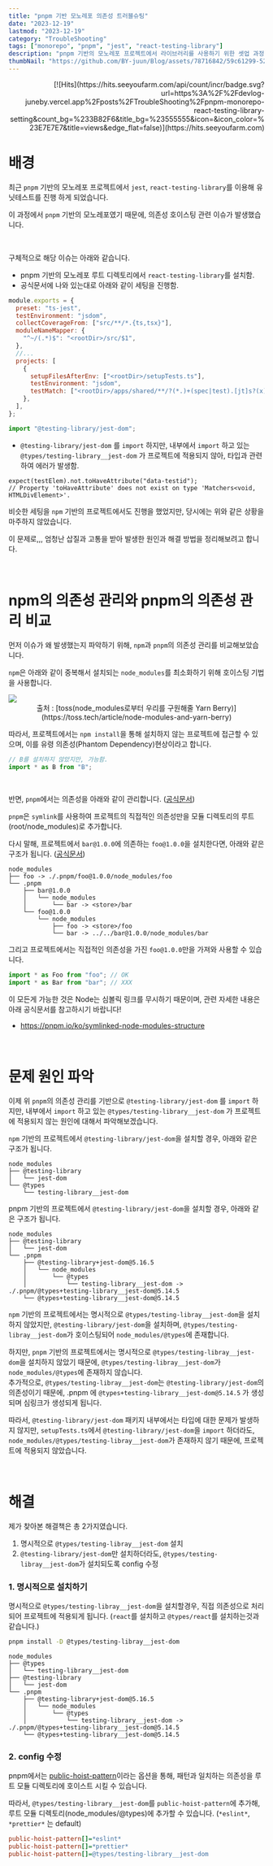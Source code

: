 ```yaml
---
title: "pnpm 기반 모노레포 의존성 트러블슈팅"
date: "2023-12-19"
lastmod: "2023-12-19"
category: "TroubleShooting"
tags: ["monorepo", "pnpm", "jest", "react-testing-library"]
description: "pnpm 기반의 모노레포 프로젝트에서 라이브러리를 사용하기 위한 셋업 과정에서 발생한 의존성 이슈와 해결 방법에 대해 작성한 포스트입니다."
thumbNail: "https://github.com/BY-juun/Blog/assets/78716842/59c61299-529d-4ad5-bc24-a78432d01694"
---
```


<div align="right">
  [![Hits](https://hits.seeyoufarm.com/api/count/incr/badge.svg?url=https%3A%2F%2Fdevlog-juneby.vercel.app%2Fposts%2FTroubleShooting%2Fpnpm-monorepo-react-testing-library-setting&count_bg=%233B82F6&title_bg=%23555555&icon=&icon_color=%23E7E7E7&title=views&edge_flat=false)](https://hits.seeyoufarm.com)
</div>

# 배경

최근 `pnpm` 기반의 모노레포 프로젝트에서 `jest`, `react-testing-library`를 이용해 유닛테스트를 진행 하게 되었습니다.

이 과정에서 `pnpm` 기반의 모노레포였기 때문에, 의존성 호이스팅 관련 이슈가 발생했습니다.

<br />

구체적으로 해당 이슈는 아래와 같습니다.

- pnpm 기반의 모노레포 루트 디렉토리에서 `react-testing-library`를 설치함.
- 공식문서에 나와 있는대로 아래와 같이 세팅을 진행함.

```js title="jest.config.js"
module.exports = {
  preset: "ts-jest",
  testEnvironment: "jsdom",
  collectCoverageFrom: ["src/**/*.{ts,tsx}"],
  moduleNameMapper: {
    "^~/(.*)$": "<rootDir>/src/$1",
  },
  //...
  projects: [
    {
      setupFilesAfterEnv: ["<rootDir>/setupTests.ts"],
      testEnvironment: "jsdom",
      testMatch: ["<rootDir>/apps/shared/**/?(*.)+(spec|test).[jt]s?(x)"],
    },
  ],
};
```

```ts title="setupTests.ts"
import "@testing-library/jest-dom";
```

- `@testing-library/jest-dom` 를 `import` 하지만, 내부에서 `import` 하고 있는 `@types/testing-library__jest-dom` 가 프로젝트에 적용되지 않아, 타입과 관련하여 에러가 발생함.

```tsx
expect(testElem).not.toHaveAttribute("data-testid");
// Property 'toHaveAttribute' does not exist on type 'Matchers<void, HTMLDivElement>'.
```

비슷한 세팅을 `npm` 기반의 프로젝트에서도 진행을 했었지만, 당시에는 위와 같은 상황을 마주하지 않았습니다.

이 문제로,,, 엄청난 삽질과 고통을 받아 발생한 원인과 해결 방법을 정리해보려고 합니다.

<br />

# npm의 의존성 관리와 pnpm의 의존성 관리 비교

먼저 이슈가 왜 발생했는지 파악하기 위해, `npm`과 `pnpm`의 의존성 관리를 비교해보았습니다.

`npm`은 아래와 같이 중복해서 설치되는 `node_modules`를 최소화하기 위해 호이스팅 기법을 사용합니다.

<img src="https://github.com/BY-juun/Blog/assets/78716842/31f677c8-4221-490a-8c96-b92748322125" />

<center>
  출처 : [toss(node_modules로부터 우리를 구원해줄 Yarn
  Berry)](https://toss.tech/article/node-modules-and-yarn-berry)
</center>

따라서, 프로젝트에서는 `npm install`을 통해 설치하지 않는 프로젝트에 접근할 수 있으며, 이를 유령 의존성(Phantom Dependency)현상이라고 합니다.

```js
// B를 설치하지 않았지만, 가능함.
import * as B from "B";
```

<br />

반면, `pnpm`에서는 의존성을 아래와 같이 관리합니다. ([공식문서](https://pnpm.io/ko/motivation#%ED%8F%89%ED%83%84%ED%95%98%EC%A7%80-%EC%95%8A%EC%9D%80-node_modules-%EB%94%94%EB%A0%89%ED%86%A0%EB%A6%AC-%EC%83%9D%EC%84%B1))

`pnpm`은 `symlink`를 사용하여 프로젝트의 직접적인 의존성만을 모듈 디렉토리의 루트(root/node_modules)로 추가합니다.

다시 말해, 프로젝트에서 `bar@1.0.0`에 의존하는 `foo@1.0.0`을 설치한다면, 아래와 같은 구조가 됩니다. ([공식문서](https://pnpm.io/ko/symlinked-node-modules-structure))

```text
node_modules
├── foo -> ./.pnpm/foo@1.0.0/node_modules/foo
└── .pnpm
    ├── bar@1.0.0
    │   └── node_modules
    │       └── bar -> <store>/bar
    └── foo@1.0.0
        └── node_modules
            ├── foo -> <store>/foo
            └── bar -> ../../bar@1.0.0/node_modules/bar
```

그리고 프로젝트에서는 직접적인 의존성을 가진 `foo@1.0.0`만을 가져와 사용할 수 있습니다.

```js
import * as Foo from "foo"; // OK
import * as Bar from "bar"; // XXX
```

이 모든게 가능한 것은 Node는 심볼릭 링크를 무시하기 때문이며, 관련 자세한 내용은 아래 공식문서를 참고하시기 바랍니다!

- <a href="https://pnpm.io/ko/symlinked-node-modules-structure">
    https://pnpm.io/ko/symlinked-node-modules-structure
  </a>

<br />

# 문제 원인 파악

이제 위 `pnpm`의 의존성 관리를 기반으로 `@testing-library/jest-dom` 를 `import` 하지만, 내부에서 `import` 하고 있는 `@types/testing-library__jest-dom` 가 프로젝트에 적용되지 않는 원인에 대해서 파악해보겠습니다.

`npm` 기반의 프로젝트에서 `@testing-library/jest-dom`을 설치할 경우, 아래와 같은 구조가 됩니다.

```text title="npm 기반"
node_modules
├── @testing-library
│   └── jest-dom
└── @types
    └── testing-library__jest-dom
```

pnpm 기반의 프로젝트에서 `@testing-library/jest-dom`을 설치할 경우, 아래와 같은 구조가 됩니다.

```text title="pnpm 기반"
node_modules
├── @testing-library
│   └── jest-dom
└── .pnpm
    ├── @testing-library+jest-dom@5.16.5
    │   └── node_modules
    │       └── @types
    │           └── testing-library__jest-dom -> ./.pnpm/@types+testing-library__jest-dom@5.14.5
    └── @types+testing-library__jest-dom@5.14.5
```

`npm` 기반의 프로젝트에서는 명시적으로 `@types/testing-libray__jest-dom`을 설치하지 않았지만, `@testing-library/jest-dom`을 설치하며, `@types/testing-libray__jest-dom`가 호이스팅되어 `node_modules/@types`에 존재합니다.

하지만, `pnpm` 기반의 프로젝트에서는 명시적으로 `@types/testing-libray__jest-dom`을 설치하지 않았기 때문에, `@types/testing-libray__jest-dom`가 `node_modules/@types`에 존재하지 않습니다.  
추가적으로, `@types/testing-libray__jest-dom`는 `@testing-library/jest-dom`의 의존성이기 때문에, .pnpm 에 `@types+testing-library__jest-dom@5.14.5` 가 생성되며 심링크가 생성되게 됩니다.

따라서, `@testing-library/jest-dom` 패키지 내부에서는 타입에 대한 문제가 발생하지 않지만, `setupTests.ts`에서 `@testing-library/jest-dom`을 `import` 하더라도, `node_modules/@types/testing-libray__jest-dom`가 존재하지 않기 때문에, 프로젝트에 적용되지 않았습니다.

<br />

# 해결

제가 찾아본 해결책은 총 2가지였습니다.

1. 명시적으로 `@types/testing-libray__jest-dom` 설치
2. `@testing-library/jest-dom`만 설치하더라도, `@types/testing-libray__jest-dom`가 설치되도록 config 수정

### 1. 명시적으로 설치하기

명시적으로 `@types/testing-libray__jest-dom`을 설치할경우, 직접 의존성으로 처리되어 프로젝트에 적용되게 됩니다.
(`react`를 설치하고 `@types/react`를 설치하는것과 같습니다.)

```sh
pnpm install -D @types/testing-libray__jest-dom
```

```text {2,3}
node_modules
├── @types
│   └── testing-library__jest-dom
├── @testing-library
│   └── jest-dom
└── .pnpm
    ├── @testing-library+jest-dom@5.16.5
    │   └── node_modules
    │       └── @types
    │           └── testing-library__jest-dom -> ./.pnpm/@types+testing-library__jest-dom@5.14.5
    └── @types+testing-library__jest-dom@5.14.5
```

### 2. config 수정

pnpm에서는 [public-hoist-pattern](https://pnpm.io/ko/npmrc#public-hoist-pattern)이라는 옵션을 통해, 패턴과 일치하는 의존성을 루트 모듈 디렉토리에 호이스트 시킬 수 있습니다.

따라서, `@types/testing-library__jest-dom`를 `public-hoist-pattern`에 추가해, 루트 모듈 디렉토리(node_modules/@types)에 추가할 수 있습니다. (`*eslint*`, `*prettier*` 는 default)

```ini title=".npmrc"
public-hoist-pattern[]=*eslint*
public-hoist-pattern[]=*prettier*
public-hoist-pattern[]=@types/testing-library__jest-dom
```
